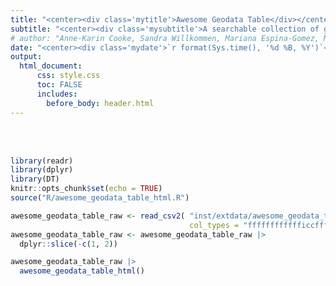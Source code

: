 ```yaml
---
title: "<center><div class='mytitle'>Awesome Geodata Table</div></center>"
subtitle: "<center><div class='mysubtitle'>A searchable collection of geodatasets maintained by its community</div></center>"
# author: "Anne-Karin Cooke, Sandra Willkommen, Mariana Espina-Gomez, Max Nölscher"
date: "<center><div class='mydate'>`r format(Sys.time(), '%d %B, %Y')`</div></center>"
output:
  html_document:
      css: style.css
      toc: FALSE
      includes: 
        before_body: header.html
---
```


<br><br>

```r
library(readr)
library(dplyr)
library(DT)
knitr::opts_chunk$set(echo = TRUE)
source("R/awesome_geodata_table_html.R")
```

```r
awesome_geodata_table_raw <- read_csv2( "inst/extdata/awesome_geodata_table.csv",
                                        col_types = "fffffffffffficcffffffff")
awesome_geodata_table_raw <- awesome_geodata_table_raw |>
  dplyr::slice(-c(1, 2))
```

```r
awesome_geodata_table_raw |> 
  awesome_geodata_table_html()
```


